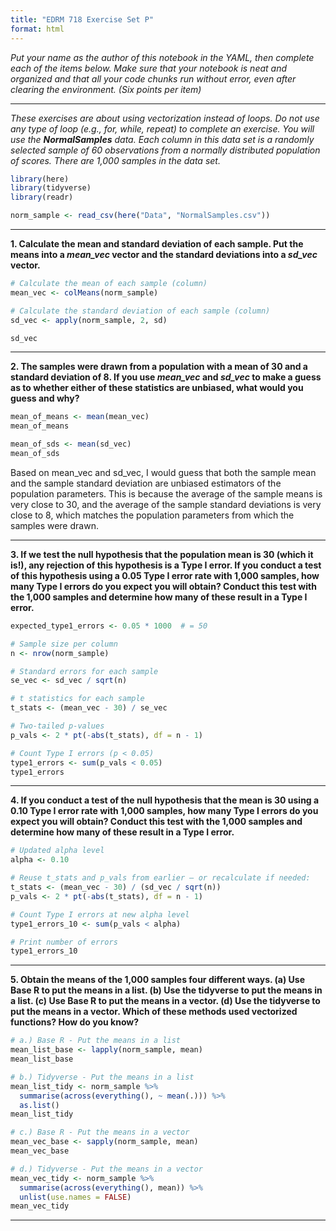 ```yaml
---
title: "EDRM 718 Exercise Set P"
format: html
---
```


*Put your name as the author of this notebook in the YAML, then complete each of the items below. Make sure that your notebook is neat and organized and that all your code chunks run without error, even after clearing the environment. (Six points per item)*

***

*These exercises are about using vectorization instead of loops. Do not use any type of loop (e.g., for, while, repeat) to complete an exercise. You will use the **NormalSamples** data. Each column in this data set is a randomly selected sample of 60 observations from a normally distributed population of scores. There are 1,000 samples in the data set.*
```r
library(here)
library(tidyverse)
library(readr)

norm_sample <- read_csv(here("Data", "NormalSamples.csv"))

```


***

**1. Calculate the mean and standard deviation of each sample. Put the means into a *mean_vec* vector and the standard deviations into a *sd_vec* vector.**
```r
# Calculate the mean of each sample (column)
mean_vec <- colMeans(norm_sample)

# Calculate the standard deviation of each sample (column)
sd_vec <- apply(norm_sample, 2, sd)

sd_vec
```


***

**2. The samples were drawn from a population with a mean of 30 and a standard deviation of 8. If you use *mean_vec* and *sd_vec* to make a guess as to whether either of these statistics are unbiased, what would you guess and why?**
```r
mean_of_means <- mean(mean_vec)
mean_of_means

mean_of_sds <- mean(sd_vec)
mean_of_sds
```
Based on mean_vec and sd_vec, I would guess that both the sample mean and the sample standard deviation are unbiased estimators of the population parameters. This is because the average of the sample means is very close to 30, and the average of the sample standard deviations is very close to 8, which matches the population parameters from which the samples were drawn. 

***

**3. If we test the null hypothesis that the population mean is 30 (which it is!), any rejection of this hypothesis is a Type I error. If you conduct a test of this hypothesis using a 0.05 Type I error rate with 1,000 samples, how many Type I errors do you expect you will obtain? Conduct this test with the 1,000 samples and determine how many of these result in a Type I error.**
```r
expected_type1_errors <- 0.05 * 1000  # = 50

# Sample size per column
n <- nrow(norm_sample)

# Standard errors for each sample
se_vec <- sd_vec / sqrt(n)

# t statistics for each sample
t_stats <- (mean_vec - 30) / se_vec

# Two-tailed p-values
p_vals <- 2 * pt(-abs(t_stats), df = n - 1)

# Count Type I errors (p < 0.05)
type1_errors <- sum(p_vals < 0.05)
type1_errors
```


***

**4. If you conduct a test of the null hypothesis that the mean is 30 using a 0.10 Type I error rate with 1,000 samples, how many Type I errors do you expect you will obtain? Conduct this test with the 1,000 samples and determine how many of these result in a Type I error.**
```r
# Updated alpha level
alpha <- 0.10

# Reuse t_stats and p_vals from earlier — or recalculate if needed:
t_stats <- (mean_vec - 30) / (sd_vec / sqrt(n))
p_vals <- 2 * pt(-abs(t_stats), df = n - 1)

# Count Type I errors at new alpha level
type1_errors_10 <- sum(p_vals < alpha)

# Print number of errors
type1_errors_10
```


***

**5. Obtain the means of the 1,000 samples four different ways. (a) Use Base R to put the means in a list. (b) Use the tidyverse to put the means in a list. (c) Use Base R to put the means in a vector. (d) Use the tidyverse to put the means in a vector. Which of these methods used vectorized functions? How do you know?**
```r
# a.) Base R - Put the means in a list
mean_list_base <- lapply(norm_sample, mean)
mean_list_base

# b.) Tidyverse - Put the means in a list
mean_list_tidy <- norm_sample %>%
  summarise(across(everything(), ~ mean(.))) %>%
  as.list()
mean_list_tidy

# c.) Base R - Put the means in a vector
mean_vec_base <- sapply(norm_sample, mean)
mean_vec_base

# d.) Tidyverse - Put the means in a vector
mean_vec_tidy <- norm_sample %>%
  summarise(across(everything(), mean)) %>%
  unlist(use.names = FALSE)
mean_vec_tidy
```


***
